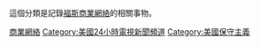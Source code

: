 這個分類是記錄[[福斯商業網絡|福斯商業網絡]]的相關事物。

[[Category:福斯娛樂集團|商業網絡]]
[[Category:美國24小時電視新聞頻道|Category:美國24小時電視新聞頻道]]
[[Category:美國保守主義|Category:美國保守主義]]